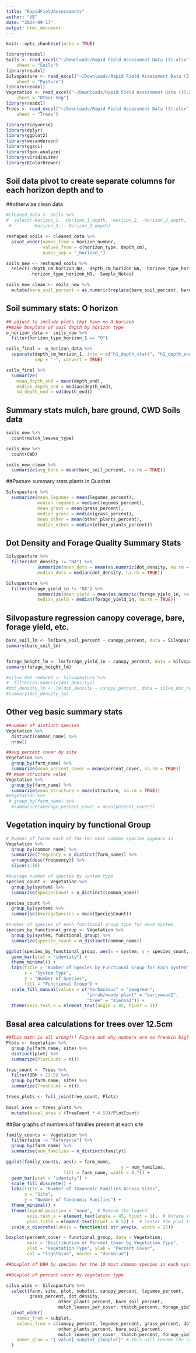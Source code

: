 ```yaml
---
title: "RapidFieldAssessments"
author: "VB"
date: "2024-09-17"
output: html_document
---
```


```r
knitr::opts_chunk$set(echo = TRUE)
```

```r
library(readxl)
Soils <- read_excel("~/Downloads/Rapid Field Assessment Data (3).xlsx", 
    sheet = "Soils")
library(readxl)
Silvopasture <- read_excel("~/Downloads/Rapid Field Assessment Data (3).xlsx", 
    sheet = "Pasture")
library(readxl)
Vegetation <- read_excel("~/Downloads/Rapid Field Assessment Data (3).xlsx", 
    sheet = "Other Veg")
library(readxl)
Trees <- read_excel("~/Downloads/Rapid Field Assessment Data (3).xlsx", 
    sheet = "Trees")
```


```r
library(tidyverse)
library(dplyr)
library(ggplot2)
library(wesanderson)
library(ggsci)
library(fgeo.analyze)
library(viridisLite)
library(RColorBrewer)
```

## Soil data pivot to create separate columns for each horizon depth and to 
##otherwise clean data
```r
#cleaned_data <- Soils %>%
#  select(-Horizon_1, -Horizon_1_depth, -Horizon_2, -Horizon_2_depth, 
 #        -Horizon_3, - Horizon_3_depth)

reshaped_soils <- cleaned_data %>%
  pivot_wider(names_from = horizon_number, 
              values_from = c(horizon_type, depth_cm),
              names_sep = "_horizon_")

soils_new <- reshaped_soils %>% 
  select(-depth_cm_horizon_ND, -depth_cm_horizon_NA, -horizon_type_horizon_NA, 
         -horizon_type_horizon_ND, -Sample_Notes)

soils_new_clean <- soils_new %>% 
  mutate(bare_soil_percent = as.numeric(replace(bare_soil_percent, bare_soil_percent == "ND", NA)))
```
## Soil summary stats: O horizon 
```r
## adjust to include plots that have no O horizon
##make boxplots of soil depth by horizon type
o_horizon_data <- soils_new %>%
  filter(horizon_type_horizon_1 == "O")

soils_final <- o_horizon_data %>%
  separate(depth_cm_horizon_1, into = c("h1_depth_start", "h1_depth_end"), 
           sep = "-", convert = TRUE)

soils_final %>%
  summarize(
    mean_depth_end = mean(depth_end),
    median_depth_end = median(depth_end),
    sd_depth_end = sd(depth_end))
```
## Summary stats mulch, bare ground, CWD Soils data

```r
soils_new %>% 
  count(mulch_leaves_type)

soils_new %>% 
  count(CWD)

soils_new_clean %>% 
  summarize(avg_bare = mean(bare_soil_percent, na.rm = TRUE))
```

##Pasture summary stats plants in Quadrat
```r
Silvopasture %>% 
  summarize(mean_legumes = mean(legumes_percent), 
            median_legumes = median(legumes_percent), 
            mean_grass = mean(grass_percent), 
            median_grass = median(grass_percent), 
            mean_other = mean(other_plants_percent), 
            median_other = median(other_plants_percent)) 
```
## Dot Density and Forage Quality Summary Stats
``` r
Silvopasture %>%   
  filter(dot_density != "NA") %>%
            summarize(mean_dots = mean(as.numeric(dot_density, na.rm = TRUE)), 
            median_dots = median(dot_density, na.rm = TRUE)) 

Silvopasture %>%   
  filter(forage_yield_in != "NA") %>%
            summarize(mean_yield = mean(as.numeric(forage_yield_in, na.rm = TRUE)), 
            median_yield = median(forage_yield_in, na.rm = TRUE))

```

## Silvopasture regression canopy coverage, bare, forage yield, etc. 
```r
bare_soil_lm <- lm(bare_soil_percent ~ canopy_percent, data = Silvopasture)
summary(bare_soil_lm)


forage_height_lm <- lm(forage_yield_in ~ canopy_percent, data = Silvopasture)
summary(forage_height_lm)

#silvo_dot_reduced <- Silvopasture %>%
#  filter(as.numeric(dot_density))
#dot_density_lm <- lm(dot_density ~ canopy_percent, data = silvo_dot_reduced)
#summary(dot_density_lm)
```

## Other veg basic summary stats
```r
##number of distinct species
Vegetation %>%
  distinct(common_name) %>%
  nrow()

##avg percent cover by site
Vegetation %>%
  group_by(farm_name) %>%
  summarize(mean_percent_cover = mean(percent_cover, na.rm = TRUE))
## mean structure value 
Vegetation %>%
  group_by(farm_name) %>%
  summarize(mean_structure = mean(structure, na.rm = TRUE))
#Vegetation %>% 
 # group_by(farm_name) %>%
  #summarize(average_percent_cover = mean(percent_cover))
```
## Vegetation inquiry by functional Group

```r
# Number of farms each of the ten most common species appears in 
Vegetation %>%
  group_by(common_name) %>%
  summarize(frequency = n_distinct(farm_name)) %>%
  arrange(desc(frequency)) %>% 
  slice(1:10)

#average number of species by system type
species_count <- Vegetation %>%
  group_by(system) %>%
  summarise(SpeciesCount = n_distinct(common_name))

species_count %>%
  group_by(system) %>%
  summarise(AverageSpecies = mean(SpeciesCount))

#number of species of each functional group type for each system
species_by_functional_group <- Vegetation %>%
  group_by(system, functional_group) %>%
  summarize(species_count = n_distinct(common_name))

ggplot(species_by_functional_group, aes(x = system, y = species_count, fill = functional_group)) +
  geom_bar(stat = "identity") +
  theme_minimal() +
  labs(title = "Number of Species by Functional Group for Each System",
       x = "System Type",
       y = "Number of Species",
       fill = "Functional Group") +
  scale_fill_manual(values = c("herbaceous" = "seagreen", 
                               "shrub/woody plant" = "burlywood2", 
                               "tree" = "sienna2")) + 
  theme(axis.text.x = element_text(angle = 45, hjust = 1))

```
## Basal area calculations for trees over 12.5cm 
```r
##This math is all wrong!!! Figure out why numbers are so freakin big? 
Plots <- Vegetation %>% 
  group_by(farm_name, site) %>% 
  distinct(plot) %>% 
  summarize(PlotCount = n())

tree_count <- Trees %>%  
  filter(DBH > 12.5) %>%
  group_by(farm_name, site) %>%           
  summarize(TreeCount = n()) 

trees_plots <- full_join(tree_count, Plots)
  
basal_area <- trees_plots %>% 
  mutate(basal_area = (TreeCount * 4.59)/PlotCount)
```
##Bar graphs of numbers of families present at each site
```r
family_counts <- Vegetation %>% 
  filter(site != "Reference") %>%
  group_by(farm_name) %>%
  summarise(num_families = n_distinct(family))

ggplot(family_counts, aes(x = farm_name, 
                                            y = num_families,
                      fill = farm_name, width = 0.7)) +
  geom_bar(stat = "identity") +
  scale_fill_discrete() + 
  labs(title = "Number of Taxonomic Families Across Sites",
       x = "Site",
       y = "Number of Taxonomic Families") +
  theme_minimal() +
  theme(legend.position = "none",  # Remove the legend
        axis.text.x = element_text(angle = 45, hjust = 1),  # Rotate x-axis labels
        plot.title = element_text(hjust = 0.5)) +  # Center the plot title
  scale_x_discrete(labels = function(x) str_wrap(x, width = 25)) 
```
```r
boxplot(percent_cover ~ functional_group, data = Vegetation,
        main = "Distribution of Percent Cover by Vegetation Type",
        xlab = "Vegetation Type", ylab = "Percent Cover",
        col = "lightblue", border = "darkblue")

##boxplot of DBH by species for the 10 most common species in each system type

##Boxplot of percent cover by vegetation type

```
```r
silvo_wide <- Silvopasture %>% 
  select(farm, site, plot, subplot, canopy_percent, legumes_percent, 
         grass_percent, dot_density, 
                    other_plants_percent, bare_soil_percent, 
                    mulch_leaves_per_cover, thatch_percent, forage_yield_in) %>%
  pivot_wider(
    names_from = subplot, 
    values_from = c(canopy_percent, legumes_percent, grass_percent, dot_density, 
                    other_plants_percent, bare_soil_percent, 
                    mulch_leaves_per_cover, thatch_percent, forage_yield_in), 
    names_glue = "{.value}_subplot_{subplot}" # This will rename the columns with subplot suffixes
  )
```

